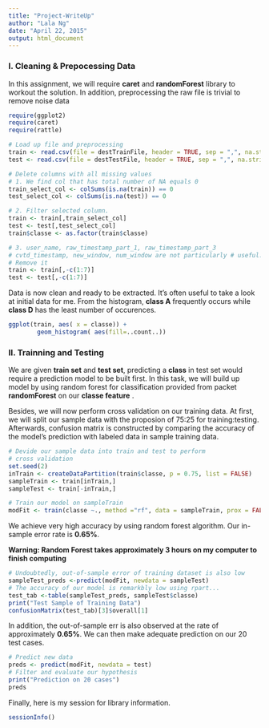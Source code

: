 ```yaml
---
title: "Project-WriteUp"
author: "Lala Ng"
date: "April 22, 2015"
output: html_document
---
```



### I. Cleaning & Prepocessing Data

In this assignment, we will require **caret** and **randomForest** library to workout the solution. In addition, preprocessing the raw file is trivial to remove noise data

```r
require(ggplot2)
require(caret)
require(rattle)

```

```r

# Load up file and preprocessing
train <- read.csv(file = destTrainFile, header = TRUE, sep = ",", na.strings = c("NA","#DIV/0!", ""), stringsAsFactors = FALSE)
test <- read.csv(file = destTestFile, header = TRUE, sep = ",", na.strings = c("NA","#DIV/0!", ""), stringsAsFactors = FALSE)

# Delete columns with all missing values
# 1. We find col that has total number of NA equals 0
train_select_col <- colSums(is.na(train)) == 0
test_select_col <- colSums(is.na(test)) == 0

# 2. Filter selected column.
train <- train[,train_select_col]
test <- test[,test_select_col]
train$classe <- as.factor(train$classe)

# 3. user_name, raw_timestamp_part_1, raw_timestamp_part_3
# cvtd_timestamp, new_window, num_window are not particularly # useful.
# Remove it
train <- train[,-c(1:7)]
test <- test[,-c(1:7)]
```

Data is now clean and ready to be extracted. It's often useful to take a look at initial data for me. From the histogram, **class A** frequently occurs while **class D** has the least number of occurences.

```r
ggplot(train, aes( x = classe)) +
        geom_histogram( aes(fill=..count..)) 
```

### II. Trainning and Testing

We are given **train set** and **test set**, predicting a **class** in test set would require a prediction model to be built first. In this task, we will build up model by using random forest for classification provided from packet **randomForest** on our **classe feature** .

Besides, we will now perform cross validation on our training data. At first, we will split our sample data with the proposion of 75:25 for training:testing. Afterwards, confusion matrix is constructed by comparing the accuracy of the model's prediction with labeled data in sample training data.


```r
# Devide our sample data into train and test to perform
# cross validation
set.seed(2)
inTrain <- createDataPartition(train$classe, p = 0.75, list = FALSE)
sampleTrain <- train[inTrain,]
sampleTest <- train[-inTrain,]

# Train our model on sampleTrain 
modFit <- train(classe ~., method ="rf", data = sampleTrain, prox = FALSE)

```

We achieve very high accuracy by using random forest algorithm. Our in-sample error rate is **0.65%**.

**Warning: Random Forest takes approximately 3 hours on my computer to finish computing**

```r

# Undoubtedly, out-of-sample error of training dataset is also low
sampleTest_preds <-predict(modFit, newdata = sampleTest)
# The accuracy of our model is remarkbly low using rpart...
test_tab <-table(sampleTest_preds, sampleTest$classe)
print("Test Sample of Training Data")
confusionMatrix(test_tab)[3]$overall[1]
```

In addition, the out-of-sample err is also observed at the rate of approximately **0.65%**. We can then make adequate prediction on our 20 test cases.


```r
# Predict new data
preds <- predict(modFit, newdata = test)
# Filter and evaluate our hypothesis
print("Prediction on 20 cases")
preds
```

Finally, here is my session for library information.

```r
sessionInfo()
```


